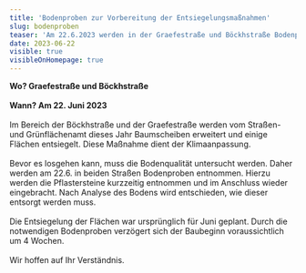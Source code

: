 ```yaml
---
title: 'Bodenproben zur Vorbereitung der Entsiegelungsmaßnahmen'
slug: bodenproben
teaser: 'Am 22.6.2023 werden in der Graefestraße und Böckhstraße Bodenproben entnommen, um die Entsiegelung vorzubereiten.'
date: 2023-06-22
visible: true
visibleOnHomepage: true
---
```


**Wo? Graefestraße und Böckhstraße**\
\
**Wann? Am 22. Juni 2023**\
\
Im Bereich der Böckhstraße und der Graefestraße werden vom Straßen- und Grünflächenamt dieses Jahr Baumscheiben erweitert und einige Flächen entsiegelt. Diese Maßnahme dient der Klimaanpassung.\
\
Bevor es losgehen kann, muss die Bodenqualität untersucht werden. Daher werden am 22.6. in beiden Straßen Bodenproben entnommen. Hierzu werden die Pflastersteine kurzzeitig entnommen und im Anschluss wieder eingebracht. Nach Analyse des Bodens wird entschieden, wie dieser entsorgt werden muss.\
\
Die Entsiegelung der Flächen war ursprünglich für Juni geplant. Durch die notwendigen Bodenproben verzögert sich der Baubeginn voraussichtlich um 4 Wochen.\
\
Wir hoffen auf Ihr Verständnis.
